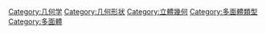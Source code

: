 {{catmore}}
{{Commonscat|Bipyramids}}

[[Category:几何学|Category:几何学]]
[[Category:几何形状|Category:几何形状]]
[[Category:立體幾何|Category:立體幾何]]
[[Category:多面體類型|Category:多面體類型]]
[[Category:多面體|Category:多面體]]